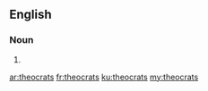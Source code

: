 ==English==

===Noun===
{{head|en|noun plural form}}

# {{plural of|theocrat|lang=en}}

[[ar:theocrats]]
[[fr:theocrats]]
[[ku:theocrats]]
[[my:theocrats]]